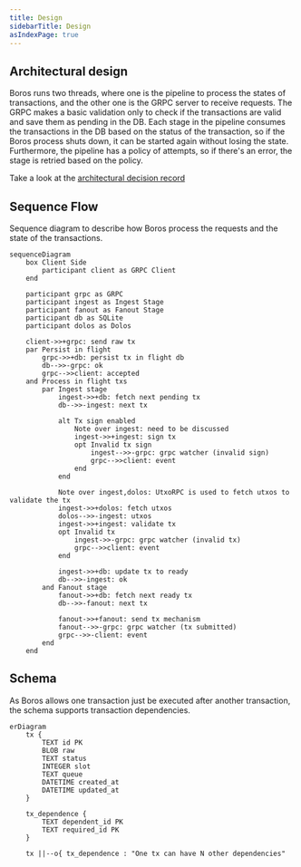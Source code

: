 ```yaml
---
title: Design
sidebarTitle: Design
asIndexPage: true
---
```


## Architectural design

Boros runs two threads, where one is the pipeline to process the states of transactions, and the other one is the GRPC server to receive requests. The GRPC makes a basic validation only to check if the transactions are valid and save them as pending in the DB. Each stage in the pipeline consumes the transactions in the DB based on the status of the transaction, so if the Boros process shuts down, it can be started again without losing the state. Furthermore, the pipeline has a policy of attempts, so if there's an error, the stage is retried based on the policy.

Take a look at the [architectural decision record](./design/adrs)

## Sequence Flow

Sequence diagram to describe how Boros process the requests and the state of the transactions.

```mermaid
sequenceDiagram
    box Client Side
        participant client as GRPC Client
    end

    participant grpc as GRPC
    participant ingest as Ingest Stage
    participant fanout as Fanout Stage
    participant db as SQLite
    participant dolos as Dolos

    client->>+grpc: send raw tx
    par Persist in flight
        grpc->>+db: persist tx in flight db
        db-->>-grpc: ok
        grpc-->>client: accepted
    and Process in flight txs
        par Ingest stage
            ingest->>+db: fetch next pending tx
            db-->>-ingest: next tx

            alt Tx sign enabled
                Note over ingest: need to be discussed
                ingest->>+ingest: sign tx
                opt Invalid tx sign
                    ingest-->>-grpc: grpc watcher (invalid sign)
                    grpc-->>client: event
                end
            end

            Note over ingest,dolos: UtxoRPC is used to fetch utxos to validate the tx
            ingest->>+dolos: fetch utxos
            dolos-->>-ingest: utxos
            ingest->>+ingest: validate tx
            opt Invalid tx
                ingest->>-grpc: grpc watcher (invalid tx)
                grpc-->>client: event
            end

            ingest->>+db: update tx to ready
            db-->>-ingest: ok
        and Fanout stage
            fanout->>+db: fetch next ready tx
            db-->>-fanout: next tx

            fanout->>+fanout: send tx mechanism
            fanout-->>-grpc: grpc watcher (tx submitted)
            grpc-->>-client: event
        end
    end
```

## Schema

As Boros allows one transaction just be executed after another transaction, the schema supports transaction dependencies.

```mermaid
erDiagram
    tx {
        TEXT id PK
        BLOB raw
        TEXT status
        INTEGER slot
        TEXT queue
        DATETIME created_at
        DATETIME updated_at
    }

    tx_dependence {
        TEXT dependent_id PK
        TEXT required_id PK
    }

    tx ||--o{ tx_dependence : "One tx can have N other dependencies"
```
